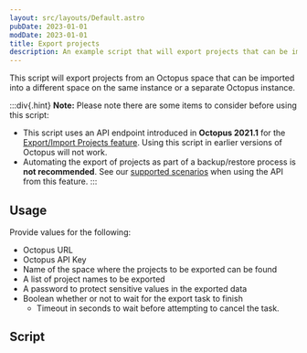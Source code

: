 ```yaml
---
layout: src/layouts/Default.astro
pubDate: 2023-01-01
modDate: 2023-01-01
title: Export projects
description: An example script that will export projects that can be imported into a different space on the same, or different Octopus instance.
---
```


This script will export projects from an Octopus space that can be imported into a different space on the same instance or a separate Octopus instance. 

:::div{.hint}
**Note:**
Please note there are some items to consider before using this script:

- This script uses an API endpoint introduced in **Octopus 2021.1** for the [Export/Import Projects feature](/docs/projects/export-import). Using this script in earlier versions of Octopus will not work.
- Automating the export of projects as part of a backup/restore process is **not recommended**. See our [supported scenarios](/docs/projects/export-import/#scenarios) when using the API from this feature.
:::

## Usage

Provide values for the following:
- Octopus URL
- Octopus API Key
- Name of the space where the projects to be exported can be found
- A list of project names to be exported
- A password to protect sensitive values in the exported data
- Boolean whether or not to wait for the export task to finish
    - Timeout in seconds to wait before attempting to cancel the task.

## Script

<ExportProjectsScripts />